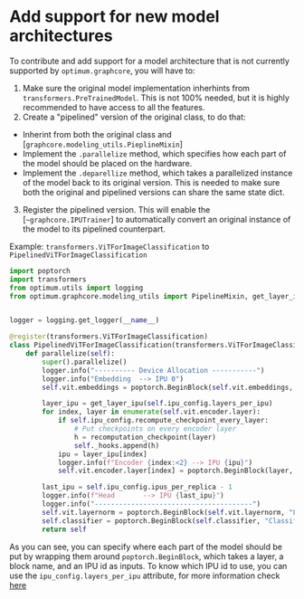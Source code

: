 <!---
Copyright 2022 The HuggingFace Team. All rights reserved.

Licensed under the Apache License, Version 2.0 (the "License");
you may not use this file except in compliance with the License.
You may obtain a copy of the License at

    http://www.apache.org/licenses/LICENSE-2.0

Unless required by applicable law or agreed to in writing, software
distributed under the License is distributed on an "AS IS" BASIS,
WITHOUT WARRANTIES OR CONDITIONS OF ANY KIND, either express or implied.
See the License for the specific language governing permissions and
limitations under the License.
-->

# Add support for new model architectures

To contribute and add support for a model architecture that is not currently supported by `optimum.graphcore`, you will have to:

1. Make sure the original model implementation inherhints from `transformers.PreTrainedModel`. This is not 100% needed, but it is highly recommended to have access to all the features.
2. Create a "pipelined" version of the original class, to do that:
  - Inherint from both the original class and [`graphcore.modeling_utils.PieplineMixin`]
  - Implement the `.parallelize` method, which specifies how each part of the model should be placed on the hardware.
  - Implement the `.deparellize` method, which takes a parallelized instance of the model back to its original version. This is needed to make sure both the original and pipelined versions can share the same state dict.
3. Register the pipelined version. This will enable the [`~graphcore.IPUTrainer`] to automatically convert an original instance of the model to its pipelined counterpart.

Example: `transformers.ViTForImageClassification` to `PipelinedViTForImageClassification`

```python
import poptorch
import transformers
from optimum.utils import logging
from optimum.graphcore.modeling_utils import PipelineMixin, get_layer_ipu, recomputation_checkpoint, register


logger = logging.get_logger(__name__)

@register(transformers.ViTForImageClassification)
class PipelinedViTForImageClassification(transformers.ViTForImageClassification, PipelineMixin):
    def parallelize(self):
        super().parallelize()
        logger.info("---------- Device Allocation -----------")
        logger.info("Embedding  --> IPU 0")
        self.vit.embeddings = poptorch.BeginBlock(self.vit.embeddings, "Embedding", ipu_id=0)

        layer_ipu = get_layer_ipu(self.ipu_config.layers_per_ipu)
        for index, layer in enumerate(self.vit.encoder.layer):
            if self.ipu_config.recompute_checkpoint_every_layer:
                # Put checkpoints on every encoder layer
                h = recomputation_checkpoint(layer)
                self._hooks.append(h)
            ipu = layer_ipu[index]
            logger.info(f"Encoder {index:<2} --> IPU {ipu}")
            self.vit.encoder.layer[index] = poptorch.BeginBlock(layer, f"Encoder{index}", ipu_id=ipu)

        last_ipu = self.ipu_config.ipus_per_replica - 1
        logger.info(f"Head       --> IPU {last_ipu}")
        logger.info("---------------------------------------")
        self.vit.layernorm = poptorch.BeginBlock(self.vit.layernorm, "LayerNorm", ipu_id=last_ipu)
        self.classifier = poptorch.BeginBlock(self.classifier, "Classifier", ipu_id=last_ipu)
        return self
```

As you can see, you can specify where each part of the model should be put by wrapping them around `poptorch.BeginBlock`, which takes a layer, a block name, and an IPU id as inputs.
To know which IPU id to use, you can use the `ipu_config.layers_per_ipu` attribute, for more information check [here](ipu_config.mdx#IPUConfig)
